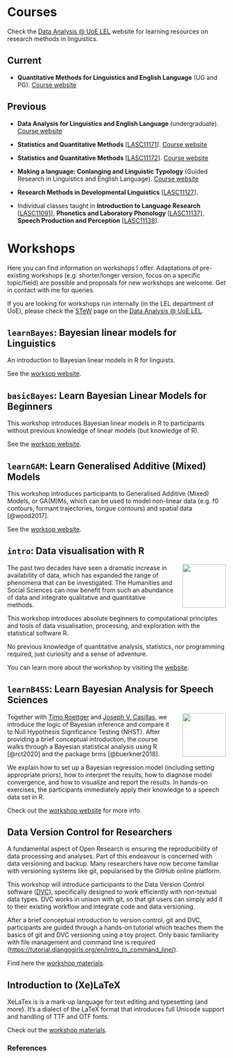 # Courses

Check the [Data Analysis @ UoE LEL](https://uoelel.github.io) website for learning resources on research methods in linguistics.

::: callout-note
## Current

- **Quantitative Methods for Linguistics and English Language** (UG and PG). [Course website](https://uoelel.github.io/qml/)

:::


::: callout-note
## Previous

- **Data Analysis for Linguistics and English Language** (undergraduate). [Course website](https://uoelel.github.io/qml/)

-   **Statistics and Quantitative Methods** \[[LASC11171](http://www.drps.ed.ac.uk/22-23/dpt/cxlasc11171.htm)\]. [Course website](https://stefanocoretta.github.io/sqmf/)

-   **Statistics and Quantitative Methods** \[[LASC11172](http://www.drps.ed.ac.uk/22-23/dpt/cxlasc11172.htm)\]. [Course website](https://stefanocoretta.github.io/sqmb/)

-   **Making a language: Conlanging and Linguistic Typology** (Guided Research in Linguistics and English Language). [Course website](https://stefanocoretta.github.io/grs-conlang/)

-   **Research Methods in Developmental Linguistics** \[[LASC11127](http://www.drps.ed.ac.uk/21_22_Archive_at_01-09-2021/dpt/cxlasc11127.htm)\].

-   Individual classes taught in **Introduction to Language Research** \[[LASC11091](http://www.drps.ed.ac.uk/21_22_Archive_at_01-09-2021/dpt/cxlasc11091.htm)\], **Phonetics and Laboratory Phonology** \[[LASC11137](http://www.drps.ed.ac.uk/21_22_Archive_at_01-09-2021/dpt/cxlasc11137.htm)\], **Speech Production and Perception** \[[LASC11138](http://www.drps.ed.ac.uk/21_22_Archive_at_01-09-2021/dpt/cxlasc11138.htm)\].
:::

# Workshops

Here you can find information on workshops I offer. Adaptations of pre-existing workshops (e.g. shorter/longer version, focus on a specific topic/field) are possible and proposals for new workshops are welcome. Get in contact with me for queries.

If you are looking for workshops run internally (in the LEL department of UoE), please check the [STeW](https://uoelel.github.io/stew.html) page on the [Data Analysis @ UoE LEL](https://uoelel.github.io).

::: callout-note
## `learnBayes`: Bayesian linear models for Linguistics

An introduction to Bayesian linear models in R for linguists.

See the [worksop website](https://stefanocoretta.github.io/learnBayes/).
:::

::: callout-note
## `basicBayes`: Learn Bayesian Linear Models for Beginners

This workshop introduces Bayesian linear models in R to participants without previous knowledge of linear models (but knowledge of R).

See the [worksop website](https://stefanocoretta.github.io/basicBayes/).
:::

::: callout-note
## `learnGAM`: Learn Generalised Additive (Mixed) Models

This workshop introduces participants to Generalised Additive (Mixed) Models, or GA(M)Ms, which can be used to model non-linear data (e.g. f0 contours, formant trajectories, tongue contours) and spatial data [@wood2017].

See the [worksop website](https://stefanocoretta.github.io/learnGAM/).
:::

::: callout-note
## `intro`: Data visualisation with R

[![](img/intro-logo.png){style="float: right; margin-left: 20px !important;" width="100"}](https://intro-rstats.github.io/intRo) The past two decades have seen a dramatic increase in availability of data, which has expanded the range of phenomena that can be investigated. The Humanities and Social Sciences can now benefit from such an abundance of data and integrate qualitative and quantitative methods.

This workshop introduces absolute beginners to computational principles and tools of data visualisation, processing, and exploration with the statistical software R.

No previous knowledge of quantitative analysis, statistics, nor programming required, just curiosity and a sense of adventure.

You can learn more about the workshop by visiting the [website](https://intro-rstats.github.io).
:::

::: callout-note
## `learnB4SS`: Learn Bayesian Analysis for Speech Sciences

[![](img/b4ss-logo.png){style="float: right; margin-left: 20px !important;" width="100"}](https://github.com/learnB4SS/learnB4SS) Together with [Timo Roettger](https://www.simplpoints.com) and [Joseph V. Casillas](https://www.jvcasillas.com), we introduce the logic of Bayesian inference and compare it to Null Hypothesis Significance Testing (NHST). After providing a brief conceptual introduction, the course walks through a Bayesian statistical analysis using R [@rct2020] and the package brms [@buerkner2018].

We explain how to set up a Bayesian regression model (including setting appropriate priors), how to interpret the results, how to diagnose model convergence, and how to visualize and report the results. In hands-on exercises, the participants immediately apply their knowledge to a speech data set in R.

Check out the [workshop website](https://learnb4ss.github.io) for more info.
:::

::: callout-note
## Data Version Control for Researchers

A fundamental aspect of Open Research is ensuring the reproducibility of data processing and analyses. Part of this endeavour is concerned with data versioning and backup. Many researchers have now become familiar with versioning systems like git, popularised by the GitHub online platform.

This workshop will introduce participants to the Data Version Control software ([DVC](https://%20dvc.org)), specifically designed to work efficiently with non-textual data types. DVC works in unison with git, so that git users can simply add it to their existing workflow and integrate code and data versioning.

After a brief conceptual introduction to version control, git and DVC, participants are guided through a hands-on tutorial which teaches them the basics of git and DVC versioning using a toy project. Only basic familiarity with file management and command line is required (<https://tutorial.djangogirls.org/en/intro_to_command_line/>).

Find here the [workshop materials](https://github.com/stefanocoretta/dvc-res).
:::

::: callout-note
## Introduction to (Xe)LaTeX

XeLaTex is is a mark-up language for text editing and typesetting (and more). It's a dialect of the LaTeX format that introduces full Unicode support and handling of TTF and OTF fonts.

Check out the [workshop materials](https://github.com/stefanocoretta/xelatex-workshop).
:::

### References
